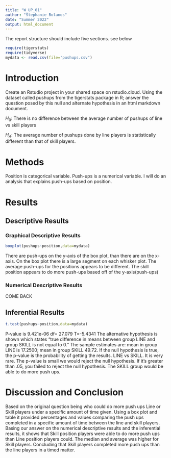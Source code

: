 ```yaml
---
title: "W_UP_01"
author: "Stephanie Bolanos"
date: "Summer 2022"
output: html_document
---
```




The report structure should include five sections.  see below



```r
require(tigerstats)
require(tidyverse)
mydata <- read.csv(file="pushups.csv")
```

# Introduction

<!--In this section you explain what you are trying to show. Where did the data come from? What is the research or other question you are trying to answer?!-->

Create an Rstudio project in your shared space on rstudio.cloud.  Using the dataset called pushups from the tigerstats package in R; answer the question posed by this null and alternate hypothesis in an html markdown document.

$H_0$: There is no difference between the average number of pushups of line vs skill players

$H_A$: The average number of pushups done by line players is statistically different than that of skill players.

# Methods

<!--Decide on your methods: use "variable analysis" or other appropriate descriptors. Make sure to choose at least one graphical method and at least one numerical method.!-->
Position is categorical variable. Push-ups is a numerical variable. I will do an analysis that explains push-ups based on position.


# Results

<!--Divide this section into two sub-sections: One for your descriptive results and one for your inferential results.!-->

## Descriptive Results

### Graphical Descriptive Results

<!--Graphical results here. Make sure to show your code. Provide appropriate labels for axes, giving units if possible, and provide a good title for the graph, too. Use the graphical results to describe the patterns if any that exist in the data as focused toward the research question!-->
```r
boxplot(pushups~position,data=mydata)
```

There are push-ups on the y-axis of the box plot, than there are on the x-axis. On the box plot there is a large segment on each whisker plot. The average push-ups for the positions appears to be different. The skill position appears to do more push-ups based off of the y-axis(push-ups)

### Numerical Descriptive Results
COME BACK

<!--Numerical results go here. Use the numerical results to describe the patterns if any that exist in the data as focused toward the research question!-->

## Inferential Results
```r
t.test(pushups~position,data=mydata)
```
P-value is 9.421e-06  df= 27.079  T=-5.4341
The alternative hypothesis is shown which states "true difference in means between group LINE and group SKILL is not equal to 0." The sample estimates are: mean in group LINE is 17.2500; mean in group SKILL 49.72. If the null hypothesis is true, the p-value is the probability of getting the results. LINE vs SKILL. It is very rare. The p-value is small we would reject the null hypothesis. If it's greater than .05, you failed to reject the null hypothesis. The SKILL group would be able to do more push ups.


<!--State hypothesis clearly. Make sure your discussion of the inferential test covers all the aspects that the test output produces, such as test statistic, p-value etc. Make a decision about the null hypothesis, explain the assumptions on which the selected test/procedure was based, and why the chosen procedure satisfys the assumptions and is appropriate to answer the research question!-->


# Discussion and Conclusion

Based on the original question being who could do more push ups Line or Skill players under a specific amount of time given. Using a box plot and table it provided percentages and values comparing the push ups completed in a specific amount of time between the line and skill players. Basing our answer on the numerical descriptive results and the inferential results, it shows that Skill position players were able to do more push ups than Line position players could. The median and average was higher for Skill players. Concluding that Skill players completed more push ups than the line players in a timed matter.

<!--Discussion and conclusion here. If you found a relationship be sure to consider whether the relationship occurs because one of the variavbles causes the other, or whether they perhasps are related for some other reason. Watch the chapter 6 videos from the GeorgeTown videos collection.!-->

